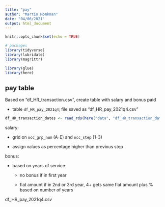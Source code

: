 ```yaml
---
title: "pay"
author: "Martin Monkman"
date: "04/06/2021"
output: html_document
---
```


```r
knitr::opts_chunk$set(echo = TRUE)

# packages
library(tidyverse)
library(lubridate)
library(magrittr)

library(glue)
library(here)

```

## pay table

Based on "df_HR_transaction.csv", create table with salary and bonus paid 


* table `df_HR_pay_2021q4`;  file saved as "df_HR_pay_2021q4.csv"


```r
df_HR_transaction_dates <- read_rds(here("data", "df_HR_transaction_dates.rds"))
```


salary:

* grid on `occ_grp_num` (A-E) and `occ_step` (1-3)

* assign values as percentage higher than previous step


bonus:

* based on years of service

  - no bonus if in first year

  - flat amount if in 2nd or 3rd year, 4+ gets same flat amount plus % based on number of years



df_HR_pay_2021q4.csv